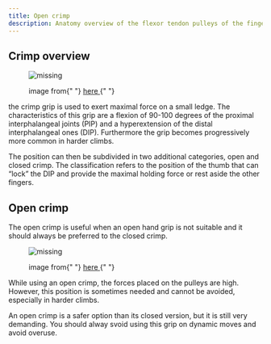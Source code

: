 ```yaml
---
title: Open crimp
description: Anatomy overview of the flexor tendon pulleys of the finger
---
```


## Crimp overview


<figure>
  <img src={OpenClosed} alt="missing" />
  <figcaption>
    <p>
      image from{" "}
      <a href="https://www.mapleclinic.ie/bloghome/fingerpulleyinjury/open-hand-grip/">
        here
      </a>{" "}
    </p>
  </figcaption>
</figure>

the crimp grip is used to exert maximal force on a small ledge. The characteristics of this grip are a flexion of 90-100 degrees of the proximal interphalangeal joints (PIP) and a hyperextension of the distal interphalangeal ones (DIP). Furthermore the grip becomes progressively more common in harder climbs.

The position can then be subdivided in two additional categories, open and closed crimp. The classification refers to the position of the thumb that can “lock” the DIP and provide the maximal holding force or rest aside the other fingers.

## Open crimp

The open crimp is useful when an open hand grip is not suitable and it should always be preferred to the closed crimp.

<figure>
  <img src={OpenCrimp} alt="missing" />
  <figcaption>
    <p>
      image from{" "}
      <a href="https://outdoorinquirer.com/crimp-grips-climbing-technique/">
        here
      </a>{" "}
    </p>
  </figcaption>
</figure>

While using an open crimp, the forces placed on the pulleys are high. However, this position is sometimes needed and cannot be avoided, especially in harder climbs.

An open crimp is a safer option than its closed version, but it is still very demanding. You should alway svoid using this grip on dynamic moves and avoid overuse.
